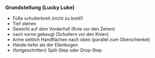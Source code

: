 ### Grundstellung (Lucky Luke)

- Füße schulterbreit (nicht zu breit!)
- Tief stehen
- Gewicht auf dem Vorderfuß (Knie vor den Zehen)
- nach vorne gebeugt (Schultern vor den Knien)
- Arme seitlich Handflächen nach oben (parallel zum Oberschenkel)
- Hände tiefer als der Ellenbogen
- (fortgeschritten) Split-Step oder Drop-Step
